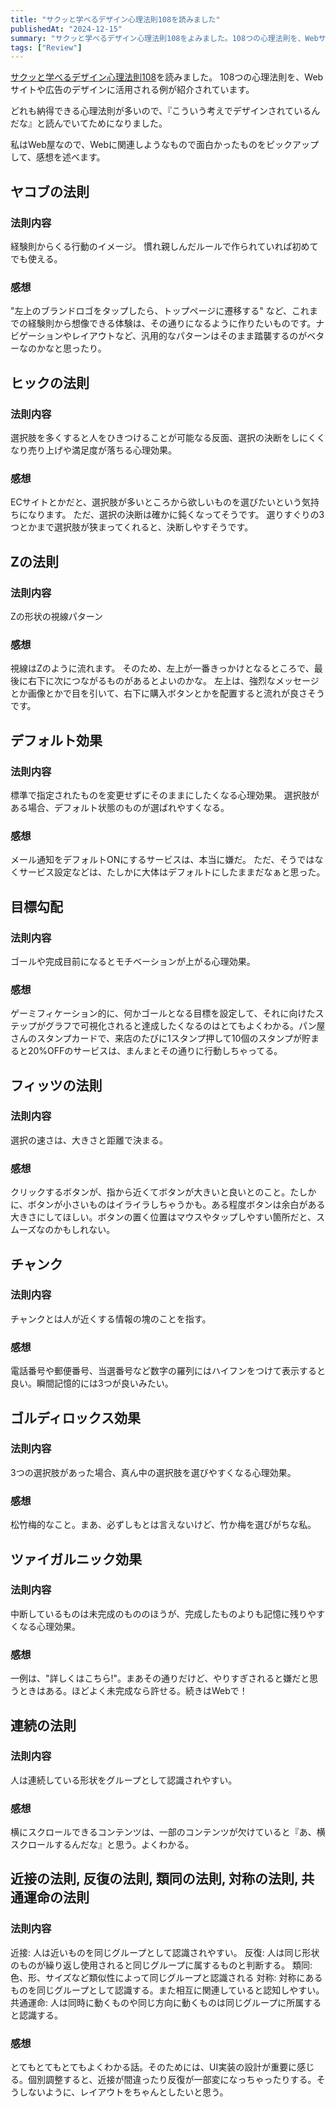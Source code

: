 ```yaml
---
title: "サクッと学べるデザイン心理法則108を読みました"
publishedAt: "2024-12-15"
summary: "サクッと学べるデザイン心理法則108をよみました。108つの心理法則を、Webサイトや広告のデザインに活用される例が紹介されています。どれも納得できる心理法則が多いので、『こういう考えでデザインされているんだな』と読んでいてためになりました。私はWeb屋なので、Webに関連しようなもので面白かったものをピックアップして、感想を述べます。"
tags: ["Review"]
---
```


[サクッと学べるデザイン心理法則108](https://www.shoeisha.co.jp/book/detail/9784798175775)を読みました。
108つの心理法則を、Webサイトや広告のデザインに活用される例が紹介されています。

どれも納得できる心理法則が多いので、『こういう考えでデザインされているんだな』と読んでいてためになりました。

私はWeb屋なので、Webに関連しようなもので面白かったものをピックアップして、感想を述べます。

## ヤコブの法則
### 法則内容
経験則からくる行動のイメージ。
慣れ親しんだルールで作られていれば初めてでも使える。
### 感想
"左上のブランドロゴをタップしたら、トップページに遷移する" など、これまでの経験則から想像できる体験は、その通りになるように作りたいものです。ナビゲーションやレイアウトなど、汎用的なパターンはそのまま踏襲するのがベターなのかなと思ったり。
## ヒックの法則
### 法則内容
選択肢を多くすると人をひきつけることが可能なる反面、選択の決断をしにくくなり売り上げや満足度が落ちる心理効果。
### 感想
ECサイトとかだと、選択肢が多いところから欲しいものを選びたいという気持ちになります。
ただ、選択の決断は確かに鈍くなってそうです。
選りすぐりの3つとかまで選択肢が狭まってくれると、決断しやすそうです。
## Zの法則
### 法則内容
Zの形状の視線パターン
### 感想
視線はZのように流れます。
そのため、左上が一番きっかけとなるところで、最後に右下に次につながるものがあるとよいのかな。
左上は、強烈なメッセージとか画像とかで目を引いて、右下に購入ボタンとかを配置すると流れが良さそうです。
## デフォルト効果
### 法則内容
標準で指定されたものを変更せずにそのままにしたくなる心理効果。
選択肢がある場合、デフォルト状態のものが選ばれやすくなる。
### 感想
メール通知をデフォルトONにするサービスは、本当に嫌だ。
ただ、そうではなくサービス設定などは、たしかに大体はデフォルトにしたままだなぁと思った。
## 目標勾配
### 法則内容
ゴールや完成目前になるとモチベーションが上がる心理効果。
### 感想
ゲーミフィケーション的に、何かゴールとなる目標を設定して、それに向けたステップがグラフで可視化されると達成したくなるのはとてもよくわかる。パン屋さんのスタンプカードで、来店のたびに1スタンプ押して10個のスタンプが貯まると20%OFFのサービスは、まんまとその通りに行動しちゃってる。
## フィッツの法則
### 法則内容
選択の速さは、大きさと距離で決まる。
### 感想
クリックするボタンが、指から近くてボタンが大きいと良いとのこと。たしかに、ボタンが小さいものはイライラしちゃうかも。ある程度ボタンは余白がある大きさにしてほしい。ボタンの置く位置はマウスやタップしやすい箇所だと、スムーズなのかもしれない。
## チャンク
### 法則内容
チャンクとは人が近くする情報の塊のことを指す。
### 感想
電話番号や郵便番号、当選番号など数字の羅列にはハイフンをつけて表示すると良い。瞬間記憶的には3つが良いみたい。
## ゴルディロックス効果
### 法則内容
3つの選択肢があった場合、真ん中の選択肢を選びやすくなる心理効果。
### 感想
松竹梅的なこと。まあ、必ずしもとは言えないけど、竹か梅を選びがちな私。
## ツァイガルニック効果
### 法則内容
中断しているものは未完成のもののほうが、完成したものよりも記憶に残りやすくなる心理効果。
### 感想
一例は、"詳しくはこちら!"。まあその通りだけど、やりすぎされると嫌だと思うときはある。ほどよく未完成なら許せる。続きはWebで！
## 連続の法則
### 法則内容
人は連続している形状をグループとして認識されやすい。
### 感想
横にスクロールできるコンテンツは、一部のコンテンツが欠けていると『あ、横スクロールするんだな』と思う。よくわかる。
## 近接の法則, 反復の法則, 類同の法則, 対称の法則, 共通運命の法則
### 法則内容
近接: 人は近いものを同じグループとして認識されやすい。
反復: 人は同じ形状のものが繰り返し使用されると同じグループに属するものと判断する。
類同: 色、形、サイズなど類似性によって同じグループと認識される
対称: 対称にあるものを同じグループとして認識する。また相互に関連していると認知しやすい。
共通運命: 人は同時に動くものや同じ方向に動くものは同じグループに所属すると認識する。
### 感想
とてもとてもとてもよくわかる話。そのためには、UI実装の設計が重要に感じる。個別調整すると、近接が間違ったり反復が一部変になっちゃったりする。そうしないように、レイアウトをちゃんとしたいと思う。